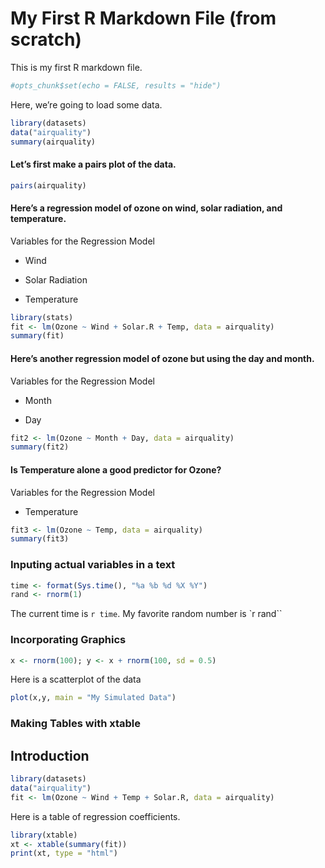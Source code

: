 My First R Markdown File (from scratch)
======================================

This is my first R markdown file.

```r
#opts_chunk$set(echo = FALSE, results = "hide")

```


Here, we're going to load some data.

```r
library(datasets)
data("airquality")
summary(airquality)
```

#### Let's first make a pairs plot of the data.

```r
pairs(airquality)
```

#### Here's a regression model of ozone on wind, solar radiation, and temperature.

Variables for the Regression Model  

* Wind

* Solar Radiation

* Temperature

```r
library(stats)
fit <- lm(Ozone ~ Wind + Solar.R + Temp, data = airquality)
summary(fit)
```

#### Here's another regression model of ozone but using the day and month.

Variables for the Regression Model  

* Month

* Day

```r
fit2 <- lm(Ozone ~ Month + Day, data = airquality)
summary(fit2)
```
#### Is Temperature alone a good predictor for Ozone?

Variables for the Regression Model  

* Temperature


```r
fit3 <- lm(Ozone ~ Temp, data = airquality)
summary(fit3)
```

### Inputing actual variables in a text

```r
time <- format(Sys.time(), "%a %b %d %X %Y")
rand <- rnorm(1)
```
The current time is `r time`. My favorite random number is `r rand``

### Incorporating Graphics
```r
x <- rnorm(100); y <- x + rnorm(100, sd = 0.5)
```

Here is a scatterplot of the data

```r
plot(x,y, main = "My Simulated Data")
```

### Making Tables with xtable

## Introduction
```r
library(datasets)
data("airquality")
fit <- lm(Ozone ~ Wind + Temp + Solar.R, data = airquality)
```
Here is a table of regression coefficients.

```r
library(xtable)
xt <- xtable(summary(fit))
print(xt, type = "html")
```





